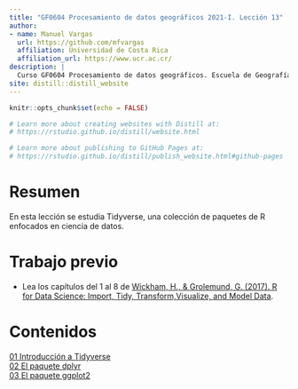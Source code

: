 ```yaml
---
title: "GF0604 Procesamiento de datos geográficos 2021-I. Lección 13"
author: 
- name: Manuel Vargas
  url: https://github.com/mfvargas
  affiliation: Universidad de Costa Rica
  affiliation_url: https://www.ucr.ac.cr/
description: |
  Curso GF0604 Procesamiento de datos geográficos. Escuela de Geografía, Universidad de Costa Rica. Primer ciclo lectivo 2021. Lección 13.
site: distill::distill_website
---
```


```r
knitr::opts_chunk$set(echo = FALSE)

# Learn more about creating websites with Distill at:
# https://rstudio.github.io/distill/website.html

# Learn more about publishing to GitHub Pages at:
# https://rstudio.github.io/distill/publish_website.html#github-pages

```

# Resumen
En esta lección se estudia Tidyverse, una colección de paquetes de R enfocados en ciencia de datos.

# Trabajo previo
- Lea los capítulos del 1 al 8 de [Wickham, H., & Grolemund, G. (2017). R for Data Science: Import, Tidy, Transform,Visualize, and Model Data](https://r4ds.had.co.nz/).

# Contenidos
[01 Introducción a Tidyverse](01-r-tidyverse.html)  
[02 El paquete dplyr](02-r-tidyverse-dplyr.html)  
[03 El paquete ggplot2](03-r-tidyverse-ggplot2.html)  
